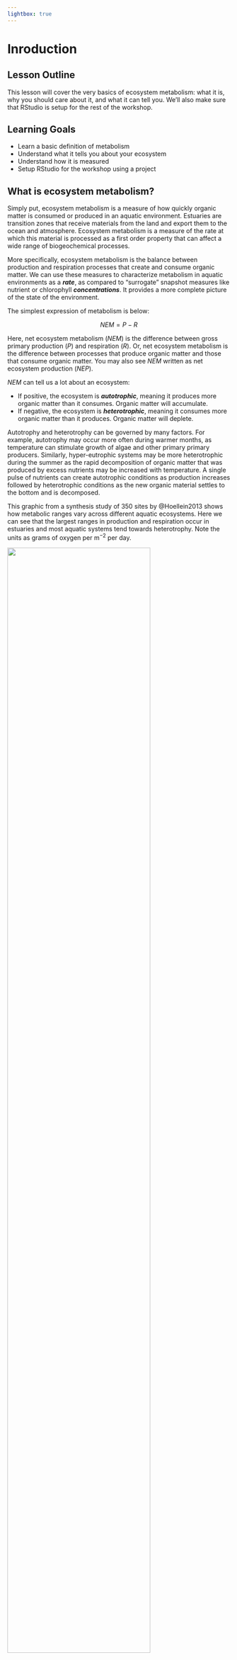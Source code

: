 ```yaml
---
lightbox: true
---
```


# Inroduction {#sec-intro}

## Lesson Outline

This lesson will cover the very basics of ecosystem metabolism: what it is, why you should care about it, and what it can tell you. We'll also make sure that RStudio is setup for the rest of the workshop.

## Learning Goals

-   Learn a basic definition of metabolism
-   Understand what it tells you about your ecosystem
-   Understand how it is measured
-   Setup RStudio for the workshop using a project

## What is ecosystem metabolism?

Simply put, ecosystem metabolism is a measure of how quickly organic matter is consumed or produced in an aquatic environment. Estuaries are transition zones that receive materials from the land and export them to the ocean and atmosphere. Ecosystem metabolism is a measure of the rate at which this material is processed as a first order property that can affect a wide range of biogeochemical processes.

More specifically, ecosystem metabolism is the balance between production and respiration processes that create and consume organic matter. We can use these measures to characterize metabolism in aquatic environments as a ***rate***, as compared to "surrogate" snapshot measures like nutrient or chlorophyll ***concentrations***. It provides a more complete picture of the state of the environment.

The simplest expression of metabolism is below:

$$
NEM = P - R
$$ 

Here, net ecosystem metabolism ($NEM$) is the difference between gross primary production ($P$) and respiration ($R$). Or, net ecosystem metabolism is the difference between processes that produce organic matter and those that consume organic matter.  You may also see $NEM$ written as net ecosystem production ($NEP$).

$NEM$ can tell us a lot about an ecosystem:

-   If positive, the ecosystem is ***autotrophic***, meaning it produces more organic matter than it consumes. Organic matter will accumulate.
-   If negative, the ecosystem is ***heterotrophic***, meaning it consumes more organic matter than it produces. Organic matter will deplete.

Autotrophy and heterotrophy can be governed by many factors. For example, autotrophy may occur more often during warmer months, as temperature can stimulate growth of algae and other primary primary producers. Similarly, hyper-eutrophic systems may be more heterotrophic during the summer as the rapid decomposition of organic matter that was produced by excess nutrients may be increased with temperature. A single pulse of nutrients can create autotrophic conditions as production increases followed by heterotrophic conditions as the new organic material settles to the bottom and is decomposed.

This graphic from a synthesis study of 350 sites by @Hoellein2013 shows how metabolic ranges vary across different aquatic ecosystems.  Here we can see that the largest ranges in production and respiration occur in estuaries and most aquatic systems tend towards heterotrophy.  Note the units as grams of oxygen per m$^{-2}$ per day. 

![](figs/hoellein.png){fig-align="center" width=80%}

Most of the estuarine sites used in @Hoellein2013 were from a single study by @caffrey2004 that evaluated metabolism across all NERR sites. This study was one of the first to develop a system-wide comparison of metabolic rates and several useful conclusions were made.  

For example, metabolic rates between estuarine habitats are shown below, where most sites tend towards heterotrophy, although sites dominated by submerged aquatic vegetation are more balanced or even autotrophic.  

![](figs/caffrey1.png){fig-align="center" width=80%}

Nutrients as drivers of metabolism were also evaluated by @caffrey2004. Although the relationships were weak, sites with higher nutrient loadings tended towards autotrophy as production was generally higher than respiration.

![](figs/caffrey2.png){fig-align="center" width=60%}

Metabolism is also temporally variable.  In addition to seasonal variation, metabolism can be event-driven and respond to external and internal drivers that influence the system. A severe red tide bloom in Tampa Bay occurred in July 2021.  The dissolved oxygen time series shows a clear increase and decrease as the bloom developed and then dissipated. 

![](figs/pineypoint1.png){fig-align="center"}

The change in ecosystem metabolism from autototrophy to heterotrophy tells a story about the bloom. We see an increase in production followed by an increase in respiration with bloom development and senescence.  

![](figs/pineypoint2.png){fig-align="center"}

These quick examples demonstrate that unique information about system dynamics can be inferred from ecosystem metabolism and its components.  As you learn to assess metabolism with the tools from this workshop, you can develop similar hypotheses on factors that control metabolism both within and between systems. 

## How is metabolism measured?

Metabolism can be measured several ways, each of which has its own strengths, weaknesses, and assumptions [@kemp2011]. These include:

-   Bottle-based incubations
-   Open-water techniques
-   Ecosystem budgets
-   Use of oxygen isotopes or inert gases
-   Aquatic eddy covariance

Open-water techniques are among the more commonly used approaches applied to continuous monitoring data. These techniques exploit the diel cycle of dissolved oxygen (DO) concentration to infer metabolism. The main assumptions are:

-   Production produces oxygen during daylight hours
-   Respiration consumes oxygen during daylight and nighttime hours
-   Oxygen exchanges freely with the atmosphere
-   The system is well-mixed

![](figs/metab.png)

The DO time series can be deconstructed using a mass-balance equation to estimate metabolism. This is a literal deconstruction of the processes in the above figure.

$$
Z\frac{dC_d}{dt} = P - R + D
$$

The change in dissolved oxygen ($dC_d$) over time ($dt$) (a rate) is equal to the difference between production ($P$) and respiration ($R$) plus the exchange of oxygen with the atmosphere ($D$). The units are converted from volumetric ($m^{-3}$) to areal ($m^{-2}$) by multiplying the equation by water column depth ($Z$). In this example, $D$ is positive for ingassing and negative for outgassing.

$P$, $R$, and $D$ can be estimated several ways depending on which "open-water" technique is used. The most popular method is that of @Odum56, modified extensively by others since its original presentation. The method calculates the DO flux (DO change per unit time) during day and night periods and corrects it for gas exchange. This is also called the book-keeping method since it's "simple" arithmetic.

Gas exchange can also be estimated several ways, but the core concept is that the flux in or out of the water is proportional to the difference between the DO saturation concentration ($C_s$) and the measured concentration in the water ($C_d$). This difference is also multiplied by a gas exchange coefficient ($k$), which can vary by wind, temperature, or other factors depending on the model.

$$
D = k(C_s - C_d)
$$

Fortunately for us, there are existing packages in R that can estimate these parameters. One is the [WtRegDO](https://github.com/fawda123/WtRegDO){target="_blank"} package that uses the Odum technique [@Beck15], which was covered in a [workshop](https://tbep-tech.github.io/ecometab-r-training/){target="_blank"} a few years ago. Another is EBASE, which we'll discuss today. EBASE follows the same general principles as the Odum technique, but differs in the statistical method to estimate the parameter (i.e., Bayesian) and the model used for each parameter [@Beck2024].

We'll talk more about how EBASE estimates metabolism in [Lesson @sec-ebase], but first we need to get setup with R and prepare our data in [Lesson @sec-dataprep].

## Get ready for the workshop

Let's make sure RStudio is setup for the workshop. We'll use a project to keep everything in one place, for good reason.  There are people that will [set your computer on fire](https://www.tidyverse.org/blog/2017/12/workflow-vs-script/) if you don't follow these best practices.

Let's run through the basics of creating a project in RStudio.

(@) **Create a new project in RStudio, first open RStudio and select "New project" from the File menu at the top.**

    ![](figs/newproj.PNG)

    Then select "New Directory". 
    
    ![](figs/newdir.PNG)
    
    Then select "New Project".  Create a directory in a location that's easy to find. 
    
    ![](figs/newproj2.png){width=500} 

    Click "Create Project" when you're done.
    
(@) **A fresh RStudio session will open.  Open a new R script by selecting "New file" > "R Script" from the File menu at the top.**

    ![](figs/newfile.png){width=500}
    
    Save the file in your working directory by clicking the file icon on the top right.  Give it an informative name. For example, "ebase_intro.R".  The file should be saved to the project root or home directory.
    
    ![](figs/savefile.png)

(@) **Setup the package imports at the top of the script.  These should already be installed during the [setup](setup.qmd#sec-instpackages) prior to the workshop.**

    ```r
    library(EBASE)
    library(SWMPr)
    library(tidyverse)
    library(plotly)
    ```
    Save the script again and send the commands from the source script to the console.  Do they load properly??

(@) **Setup a data folder in the project directory.  This is where we'll store the data for the workshop.**

    Select "New folder" from the file pane (bottom right).
    ![](figs/newfolder.png)
    
    Name the folder "data" and save it in the project root directory.
    
    Download the zipped data file from GitHub: <https://github.com/fawda123/ebase-training/raw/main/data/367272.zip>
    
    Place the downloaded data in this folder. There's no need to unzip it.  
    
## Next steps

In this lesson we learned the basics about metabolism and made sure RStudio is ready to go for the rest of the workshop. Next we’ll learn how to import and prepare data with SWMPr and other packages for analysis with EBASE.
